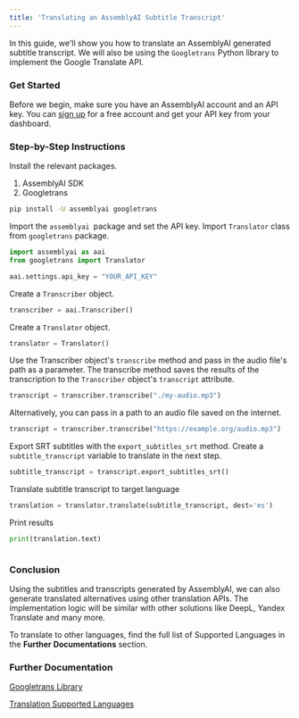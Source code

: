 ```yaml
---
title: 'Translating an AssemblyAI Subtitle Transcript'
---
```


In this guide, we'll show you how to translate an AssemblyAI generated subtitle transcript. We will also be using the `Googletrans` Python library to implement the Google Translate API. 

### Get Started

Before we begin, make sure you have an AssemblyAI account and an API key. You can [sign up](https://assemblyai.com/dashboard/signup) for a free account and get your API key from your dashboard.

### Step-by-Step Instructions

Install the relevant packages. 
1. AssemblyAI SDK
2. Googletrans


```bash
pip install -U assemblyai googletrans
```

Import the `assemblyai `package and set the API key. Import `Translator` class from `googletrans` package.


```python
import assemblyai as aai
from googletrans import Translator

aai.settings.api_key = "YOUR_API_KEY"
```

Create a `Transcriber` object.


```python
transcriber = aai.Transcriber()
```

Create a `Translator` object.


```python
translator = Translator()
```

Use the Transcriber object's `transcribe` method and pass in the audio file's path as a parameter. The transcribe method saves the results of the transcription to the `Transcriber` object's `transcript` attribute.


```python
transcript = transcriber.transcribe("./my-audio.mp3")
```

Alternatively, you can pass in a path to an audio file saved on the internet.


```python
transcript = transcriber.transcribe("https://example.org/audio.mp3")
```

Export SRT subtitles with the `export_subtitles_srt` method. Create a `subtitle_transcript` variable to translate in the next step.


```python
subtitle_transcript = transcript.export_subtitles_srt()
```

Translate subtitle transcript to target language


```python
translation = translator.translate(subtitle_transcript, dest='es')
```

Print results


```python
print(translation.text)
```
```

```


### Conclusion
Using the subtitles and transcripts generated by AssemblyAI, we can also generate translated alternatives using other translation APIs. The implementation logic will be similar with other solutions like DeepL, Yandex Translate and many more. 

To translate to other languages, find the full list of Supported Languages in the **Further Documentations** section.

### Further Documentation

[Googletrans Library](https://pypi.org/project/googletrans/)

[Translation Supported Languages](https://py-googletrans.readthedocs.io/en/latest/#googletrans-languages)  



